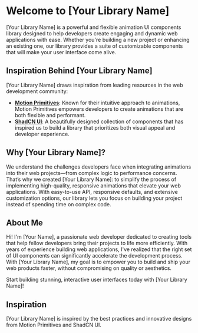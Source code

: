 # Welcome to [Your Library Name]

[Your Library Name] is a powerful and flexible animation UI components library designed to help developers create engaging and dynamic web applications with ease. Whether you're building a new project or enhancing an existing one, our library provides a suite of customizable components that will make your user interface come alive.

## Inspiration Behind [Your Library Name]

[Your Library Name] draws inspiration from leading resources in the web development community:

- **[Motion Primitives](https://motion-primitives.com/docs)**: Known for their intuitive approach to animations, Motion Primitives empowers developers to create animations that are both flexible and performant.
- **[ShadCN UI](https://ui.shadcn.com/)**: A beautifully designed collection of components that has inspired us to build a library that prioritizes both visual appeal and developer experience.

## Why [Your Library Name]?

We understand the challenges developers face when integrating animations into their web projects—from complex logic to performance concerns. That’s why we created [Your Library Name]: to simplify the process of implementing high-quality, responsive animations that elevate your web applications. With easy-to-use API, responsive defaults, and extensive customization options, our library lets you focus on building your project instead of spending time on complex code.

## About Me

Hi! I'm [Your Name], a passionate web developer dedicated to creating tools that help fellow developers bring their projects to life more efficiently. With years of experience building web applications, I've realized that the right set of UI components can significantly accelerate the development process. With [Your Library Name], my goal is to empower you to build and ship your web products faster, without compromising on quality or aesthetics.

Start building stunning, interactive user interfaces today with [Your Library Name]!

## Inspiration

[Your Library Name] is inspired by the best practices and innovative designs from Motion Primitives and ShadCN UI.

